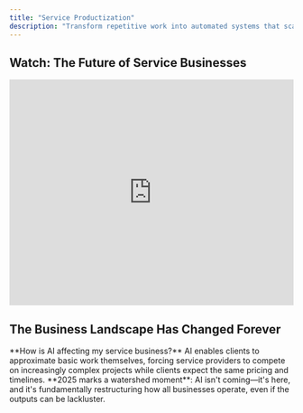 ```yaml
---
title: "Service Productization"
description: "Transform repetitive work into automated systems that scale your expertise"
---
```


<script type="application/ld+json">
  {`{
  "@context": "https://schema.org",
  "@type": "Service",
  "name": "Service Productization",
  "description": "Transform repetitive service work into scalable automated products",
  "url": "https://withseismic.com/services/why-productize",
  "provider": {
    "@type": "Organization",
    "name": "WithSeismic"
  },
  "serviceType": "Business Transformation",
  "areaServed": "Worldwide",
  "hasOfferCatalog": {
    "@type": "OfferCatalog",
    "name": "Productization Services",
    "itemListElement": [
      {
        "@type": "Service",
        "name": "Service Automation",
        "description": "Convert manual service delivery into automated systems"
      },
      {
        "@type": "Service",
        "name": "Product Development",
        "description": "Build SaaS products from service expertise"
      },
      {
        "@type": "Service",
        "name": "Internal Tool Development",
        "description": "Create tools that codify your unique methodology"
      },
      {
        "@type": "Service",
        "name": "Lead Generation Systems",
        "description": "Build automated lead magnets that demonstrate expertise"
      }
    ]
  }
}`}
</script>

## Watch: The Future of Service Businesses

<iframe
  width="100%"
  height="400"
  src="https://www.youtube.com/embed/vgqRO_rPsm8"
  title="Could you automate an entire PPC agency with Javascript? Here's how I'd do it."
  frameborder="0"
  allow="accelerometer; autoplay; clipboard-write; encrypted-media; gyroscope; picture-in-picture"
  allowfullscreen
></iframe>

## The Business Landscape Has Changed Forever

<Info>
  **How is AI affecting my service business?** AI enables clients to approximate
  basic work themselves, forcing service providers to compete on increasingly
  complex projects while clients expect the same pricing and timelines.
</Info>

<Info>
  **2025 marks a watershed moment**: AI isn't coming—it's here, and it's
  fundamentally restructuring how all businesses operate, even if the outputs
  can be lackluster.
</Info>

<script
  dangerouslySetInnerHTML={{
    __html: `
if (window.WithSeismicTracker) {
  window.WithSeismicTracker.captureInterest('ai-transformation');
} 
`,
  }}
/>
<CardGroup cols={2}>
  <Card title="The Existential Question" icon="brain">
    Every business—whether B2B service, marketplace, or consumer brand—now faces
    the same question: **Do we compete on manual labor or intelligent systems?**
  </Card>
  <Card title="The Economic Reality" icon="chart-line">
    The traditional model—scaling linearly with headcount—is becoming
    **economically untenable**. Stakeholders are questioning costs, having seen
    what AI can accomplish.
  </Card>
</CardGroup>
### What's Actually Happening
<Tabs>
  <Tab title="Customer Perspective">
    <Icon icon="user" />
    Customers with ChatGPT can now do in minutes what teams used to do in days. They're
    questioning why they should pay premium prices for work an LLM can approximate
    for pennies. **And they're not wrong to ask.**
  </Tab>

  <Tab title="Professional Perspective">
    <Icon icon="code" />
    As a software engineer who built a reputation on deep technical expertise, I've
    felt this shift personally. The IP and knowledge that used to be my biggest barrier
    to competition is now under fire—not because it's devalued, but because the baseline
    has shifted dramatically. Anyone with ChatGPT can now build basic features and
    deliver simple solutions. The CRUD apps, landing pages, and standard integrations
    that used to command premium rates? They're commoditized. This forces me to compete
    only on increasingly complex work—distributed systems, real-time architectures,
    sophisticated automations—which means higher costs, longer timelines, and fewer
    qualified prospects. The irony? Clients expect the same turnaround times and
    budgets they got for simple work, because "AI makes everything faster, right?"
    Meanwhile, I'm spending more time educating them on why their "ChatGPT said this
    would be easy" project actually requires deep expertise. It's exhausting defending
    value that used to be self-evident.
  </Tab>

  <Tab title="Market Reality">
    <Icon icon="globe" />
    The belief that "AI can do what you do for a fraction of the price" isn't entirely
    wrong—**for the commodity work**. The differentiation now comes from intelligent
    systems, not just manual processes.
  </Tab>
</Tabs>
**The businesses that will thrive** won't be the ones that compete with AI.
They'll be the ones that **build intelligent systems** around their operations,
turning their processes into scalable automation that delivers consistent value
at marginal cost. ## The Reality Check
<Info>
  **What percentage of my team's time could AI handle?** Typically 70-80% of
  service work involves information gathering, processing, and formatting -
  tasks that LLMs can now handle better than humans in many cases.
</Info>
<script
  dangerouslySetInnerHTML={{
    __html: `
if (window.WithSeismicTracker) {
  window.WithSeismicTracker.captureInterest('agency-reality');
}
`,
  }}
/>
Let's be honest about how teams spend their time:
<CardGroup cols={2}>
  <Card title="Information Gathering" icon="magnifying-glass">
    **30% of time** - Collecting data from multiple sources, compiling research,
    building context
  </Card>
  <Card title="Processing & Analysis" icon="chart-line">
    **25% of time** - Turning raw information into insights, identifying
    patterns, drawing conclusions
  </Card>
  <Card title="Production & Formatting" icon="file-lines">
    **20% of time** - Creating deliverables, formatting reports, building
    presentations
  </Card>
  <Card title="Communication Overhead" icon="comments">
    **15% of time** - Status updates, meeting notes, email drafts, project
    management
  </Card>
</CardGroup>
<Note>
  If you'll believe the marketing hype, LLMs can now handle 70-80% of the rest,
  often better than humans. Whether or not true, the market is choosing to
  believe it.
</Note>
This distribution hasn't changed in 20 years. What has changed is that LLMs can
now handle most of this work—and often do it better than humans. They don't get
tired. They don't miss patterns. They don't forget to check something. The
businesses still operating like it's 2019 are about to learn a harsh lesson: The
market won't pay premium prices for commodity work that AI can do. But the
companies building intelligent systems around their operations? They're about to
experience unprecedented growth. ## Why I'm Building Tools Productization isn't
about building software products. It's about recognizing that your true value
isn't in the hours you bill—it's in the intelligence, methodologies, and
frameworks you've developed. And in 2025, those assets need to be encoded into
systems, not trapped in people's heads.
<script
  dangerouslySetInnerHTML={{
    __html: `
if (window.WithSeismicTracker) {
  window.WithSeismicTracker.captureInterest('productization');
}
`,
  }}
/>
<snippet file="company-calculator.mdx" />I learned this the hard way. My
expertise spans the intersection of product, marketing, and engineering—I know
how to build automated revenue systems using code. But explaining this value to
clients who think "AI can do it cheaper" became exhausting. So I started
building tools instead. The calculators, widgets, and embeds you see throughout
this documentation? They're proof points. They demonstrate expertise in ways
that can't be replicated by someone with ChatGPT. Consider what's happening
right now:
<Steps>
  <Step title="Your competition isn't other businesses">
    It's every competitor with access to Claude, ChatGPT, or Gemini. They're
    already using AI to automate work that used to require teams. The question
    isn't whether they'll replace more manual work with AI—it's how fast it will
    happen.
  </Step>
  <Step title="Your methodologies are your moat">
    That proprietary framework you've refined over years? The unique approach to
    solving client problems? Those are valuable. But if they only exist in
    Google Docs and your collective knowledge, they're not defensible. Anyone
    can copy a process. No one can copy a system.
  </Step>
  <Step title="Your market wants outcomes, not effort">
    Linear scaling is dying because the market has realized they were never
    buying effort—they were buying results. Automated systems deliver
    predictable outcomes at predictable costs. That's what the market actually
    wants.
  </Step>
  <Step title="Differentiation requires demonstration">
    You can't just claim expertise anymore—you need to show it through tools
    that deliver immediate value. When prospects can use your calculator or
    assessment tool, they experience your expertise before they buy.
  </Step>
</Steps>
## How LLMs Enable True Automation
<Info>
  **What makes LLM automation different from previous attempts?** Unlike
  traditional automation, LLMs understand context, process unstructured data,
  generate original output, and learn from interactions - enabling real thinking
  work to be automated.
</Info>
Previous attempts at business automation failed because they could only handle
the simple stuff. Templates, workflows, basic processing. The actual work—the
thinking, analysis, and decision-making—still required humans. LLMs changed the
game entirely. They can:
<script
  dangerouslySetInnerHTML={{
    __html: `
if (window.WithSeismicTracker) {
  window.WithSeismicTracker.captureInterest('llm-capabilities');
}
`,
  }}
/>
<Tabs>
  <Tab title="Understand Context">
    Unlike traditional automation, LLMs understand nuance. They can adapt to
    different client contexts, industry specifics, and unique requirements
    without being explicitly programmed for each scenario.
  </Tab>

  <Tab title="Process Unstructured Data">
    Businesses deal with messy, unstructured information constantly. LLMs can
    parse communications, analyze documents, extract insights from data, and
    synthesize findings from disparate sources—work that was impossible to
    automate before.
  </Tab>

  <Tab title="Generate Original Output">
    Not just filling in templates, but creating genuinely useful first drafts,
    analyses, and recommendations. The output still needs human refinement, but
    the heavy lifting is automated.
  </Tab>

  <Tab title="Learn and Improve">
    Every interaction makes the system smarter. Your prompts get refined. Your
    processes get optimized. The system learns your company's specific approach
    and gets better at replicating it.
  </Tab>
</Tabs>
This isn't theoretical. Companies are already using LLM-powered systems to: - Process
800+ information sources simultaneously (see our Fingers on the Pulse case study)
- Generate comprehensive competitive analyses in 15 minutes instead of 2 days - Create
first drafts of strategy documents that capture 80% of the final output - Automate
quality checks that catch more errors than manual review ## The Three Stages of Business
Evolution
<Info>
  **Where should my business start with AI automation?** Stage 1 (Internal
  Augmentation) - make your existing team 5-10x more productive before changing
  your business model. This alone can double margins.
</Info>
<Tabs>
  <Tab title="Stage 1: Internal Augmentation">
    <Icon icon="rocket" />
    **Where most businesses should start** Build LLM-powered tools that make your
    existing team 5-10x more productive. Don't change your business model—just operate
    more efficiently.
    <Check>Automated research and information gathering</Check>
    <Check>First-draft generation for deliverables</Check>
    <Check>Intelligent quality assurance</Check>
    <Check>Smart project documentation</Check>
    <Tip>
      This stage alone can double margins while improving quality and reducing
      burnout.
    </Tip>
  </Tab>

  <Tab title="Stage 2: Service Productization">
    <Icon icon="layer-group" />
    **The multiplication effect** Package your augmented capabilities into standardized
    offerings. Same expertise, new delivery model.
    <Check>Self-service tools for smaller clients</Check>
    <Check>Automated audits and assessments</Check>
    <Check>Intelligent dashboards and insights</Check>
    <Check>Subscription-based advisory services</Check>
    <Tip>Now you're serving 10x more clients with the same team.</Tip>
  </Tab>

  <Tab title="Stage 3: Platform Creation">
    <Icon icon="globe" />
    **The endgame** Your internal tools become the platform others build on. You're
    no longer selling services—you're selling access to intelligent systems.
    <Check>White-label your tools to other companies</Check>
    <Check>License your methodologies as AI models</Check>
    <Check>Build marketplaces around your expertise</Check>
    <Check>Create ecosystems others participate in</Check>
    <Tip>
      This is where traditional businesses become tech companies with 10-20x
      valuations.
    </Tip>
  </Tab>
</Tabs>
## Real Examples from the Field
<AccordionGroup>
  <Accordion title="Content Intelligence at Scale">
    **Challenge**: An ed-tech company needed to monitor 800+ YouTube channels to
    stay current with industry trends. **Traditional approach**: Team of 5
    researchers, 60% of their time just gathering information, still missing
    critical updates. **Productized solution**: LLM system that processes
    thousands of hours of content, extracts insights, identifies trends. Same
    work, 200x faster. **Result**: Content lag reduced from months to hours.
    Research time cut by 75%. Team focused on creating education, not gathering
    information.
  </Accordion>

  <Accordion title="Market Analysis Automation">
    **Challenge**: B2B company spending days analyzing competitors and market
    trends. **Traditional approach**: Manual research across 50+ sources,
    multiple tools, extensive documentation. **Productized solution**: Automated
    system that gathers data, analyzes with LLMs, generates actionable insights.
    **Result**: Analysis delivered in hours instead of days. Teams can monitor
    markets continuously. Research becomes automated intelligence.
  </Accordion>

  <Accordion title="Customer Onboarding Acceleration">
    **Challenge**: Marketplace taking weeks to onboard new vendors with manual
    processes. **Traditional approach**: Multiple touchpoints, document reviews,
    compliance checks, training sessions. **Productized solution**: LLM-powered
    system that automates verification, generates personalized onboarding paths,
    handles FAQs. **Result**: Onboarding in days instead of weeks. Teams focus
    on high-value vendor relationships. Capacity scaled 10x without hiring.
  </Accordion>
</AccordionGroup>
## Why It's Never Been a Better Time for Agencies to Productize
<script
  dangerouslySetInnerHTML={{
    __html: `
if (window.WithSeismicTracker) {
  window.WithSeismicTracker.captureInterest('agency-opportunity');
}
`,
  }}
/>
### The Perfect Storm of Opportunity Agencies are sitting on a goldmine they
don't realize they have. While everyone's panicking about AI replacing jobs,
smart agencies see the biggest opportunity in their history:
<CardGroup cols={2}>
  <Card title="The DIY Paradox" icon="puzzle-piece">
    Clients are discovering that "just GPT it" rarely delivers professional
    results. They need expertise to guide AI, not replace it. This creates
    demand for hybrid solutions that combine AI efficiency with human expertise.
  </Card>
  <Card title="The Trust Premium" icon="shield">
    As AI-generated content floods the market, trusted expertise becomes more
    valuable, not less. Clients will pay premiums for vetted, proven systems
    over raw AI output.
  </Card>
  <Card title="The Integration Gap" icon="link">
    Most businesses can't effectively integrate AI into their workflows. They
    need packaged solutions that work out of the box—exactly what productized
    services deliver.
  </Card>
  <Card title="The Quality Arbitrage" icon="gem">
    There's a massive gap between what raw AI produces and what professionals
    deliver. Productized services capture this delta at scale.
  </Card>
</CardGroup>
### Turning "Just GPT It" Into Your Advantage The DIY AI trend isn't your
enemy—it's your best marketing tool. Here's how to leverage it:
<Tabs>
  <Tab title="The Qualification Funnel">
    <Icon icon="filter" />
    Let prospects try the DIY approach first. When they realize ChatGPT can't deliver
    professional results, they come to you pre-qualified and ready to pay for expertise.
    **Strategy**: Create free tools that demonstrate the difference between raw AI
    and your expertise. Show them what "good" looks like.
  </Tab>

  <Tab title="The Hybrid Model">
    <Icon icon="layer-group" />
    Offer tiered solutions: DIY tools for simple tasks, guided AI for intermediate
    needs, full service for complex requirements. Capture value at every level. **Example**:
    Basic prompt templates (free) → Custom AI workflows ($97/month) → Done-for-you
    implementation ($10K+)
  </Tab>

  <Tab title="The Education Play">
    <Icon icon="graduation-cap" />
    Teach clients how to use AI effectively—through your productized tools. They
    get better results, you get recurring revenue, everyone wins. **Reality**: 90%
    will realize they'd rather pay you than do it themselves, but now they understand
    the value you provide.
  </Tab>
</Tabs>
### Why Agencies Have the Upper Hand
<AccordionGroup>
  <Accordion title="You Already Have the IP">
    Every successful agency has developed frameworks, processes, and
    methodologies over years of client work. This IP is your product waiting to
    happen. Unlike startups, you don't need to guess what the market wants—you
    already know because clients have been paying for it.
  </Accordion>

  <Accordion title="You Have Distribution">
    Your existing client base is your beta testing ground and initial market.
    They already trust you. They know your expertise. Selling them a productized
    version of what they already buy is infinitely easier than finding new
    customers.
  </Accordion>

  <Accordion title="You Understand the Pain">
    You've lived the problems your tools will solve. You know exactly where
    manual processes break down, where quality drops, where clients get
    frustrated. This deep understanding is irreplaceable.
  </Accordion>

  <Accordion title="You Can Validate Fast">
    Unlike pure software companies, you can validate product ideas with every
    client engagement. Build a tool for one client, refine it with the next,
    productize it for all. Zero guesswork required.
  </Accordion>
</AccordionGroup>
### The Agency Productization Playbook
<Steps>
  <Step title="Start with Your Greatest Hits">
    Identify the work you do repeatedly across clients. The proposals you've
    written 100 times. The audits you could do in your sleep. The strategies
    that always work. These are your first products.
  </Step>

  <Step title="Build While You Bill">
    Don't stop client work to build products. Instead, systematize as you
    deliver. Create templates during projects. Build tools for specific clients,
    then genericize them. Let client work fund product development.
  </Step>

  <Step title="Create the Comparison">
    Build tools that show the difference between DIY and professional. A free
    audit tool that identifies problems. A calculator that shows potential ROI.
    Let prospects self-diagnose, then offer the cure.
  </Step>

  <Step title="Layer Your Offerings">
    - **Level 1**: Free tools that demonstrate expertise (lead generation) -
    **Level 2**: Self-service products for small budgets ($97-497/month) -
    **Level 3**: Guided implementation for growing companies ($1-5K/month) -
    **Level 4**: Full service for enterprises ($10K+/month)
  </Step>

  <Step title="Use AI to Multiply, Not Replace">
    Don't position your tools as "AI replacements" for your services. Position
    them as "AI-powered multipliers" of your expertise. Clients get your
    methodology, powered by AI, guided by your experience.
  </Step>
</Steps>
### Real Agency Transformation Examples
<CardGroup cols={2}>
  <Card title="SEO Agency → AI Content Platform" icon="magnifying-glass">
    Turned their content optimization process into an AI-powered platform. Now
    serves 100x more clients at 70% margins. Original clients pay more for the
    platform than they did for services.
  </Card>

  <Card title="Design Agency → Brand System Generator" icon="palette">
    Encoded their brand development methodology into AI tools. Delivers brand
    guidelines in hours instead of weeks. Freed team to focus on high-value
    creative work.
  </Card>

  <Card title="Marketing Agency → Campaign Automation" icon="bullhorn">
    Built AI system around their campaign framework. Clients get consistent
    quality at scale. Agency handles 5x volume with same team.
  </Card>

  <Card title="Dev Shop → Code Generation Platform" icon="code">
    Productized their development patterns into AI-assisted tools. Junior devs
    now produce senior-level code. Margins increased 300%.
  </Card>
</CardGroup>
### The "Just GPT It" Judo Move Here's the counterintuitive strategy that's
working for smart agencies:
<Info>
  **Embrace the DIY trend, don't fight it.** Show clients exactly how to use
  ChatGPT for your type of work. Be completely transparent about prompts,
  processes, and approaches.
</Info>
Why this works: 1. **It builds massive trust** - You're not hiding anything 2.
**It qualifies prospects** - They quickly realize the skill gap 3. **It
positions you as the expert** - You're teaching them, establishing authority 4.
**It creates urgency** - They see what's possible but realize they need help 5.
**It justifies your pricing** - They understand the expertise involved
<Tip>
  Create a "DIY Toolkit" with your best ChatGPT prompts, templates, and
  workflows. Give it away free. Watch as 10% successfully DIY (and become
  evangelists) while 90% realize they need your productized solution.
</Tip>
### The Agency Advantage in the AI Era Agencies have three critical advantages
that pure software companies will never have:
<Tabs>
  <Tab title="Domain Expertise">
    You understand industry nuances that no LLM can fully grasp. Your
    productized tools encode this expertise, delivering results that generic AI
    never could.
  </Tab>

  <Tab title="Relationship Capital">
    Your client relationships are irreplaceable. They trust your judgment, value
    your perspective, and rely on your guidance. Products amplify these
    relationships rather than replacing them.
  </Tab>

  <Tab title="Implementation Knowledge">
    You know how to actually get things done in organizations. Your products
    don't just generate outputs—they drive outcomes because you understand
    implementation, politics, and change management.
  </Tab>
</Tabs>
### The Time Is Now The window for agency productization is wide open, but it
won't stay that way:
<Warning>
  **Timing matters**: The agencies that productize now will own their
  categories. Wait 18 months and you'll be competing with established platforms
  that have already captured the market.
</Warning>
<CardGroup cols={3}>
  <Card title="Today" icon="sun">
    - Clients still value expertise - AI tools are good but not great - Market
    is experimenting - First-mover advantage available
  </Card>

  <Card title="12 Months" icon="clock">
    - Early movers dominate categories - AI quality improves dramatically -
    Clients expect hybrid solutions - Pure services struggle to compete
  </Card>

  <Card title="24 Months" icon="moon">
    - Market winners established - AI-native becomes standard - Service-only
    agencies extinct - Platform plays dominate
  </Card>
</CardGroup>
The agencies that act now—that turn their expertise into scalable products while
leveraging the DIY trend—will thrive. The ones that wait will wonder what happened.
## Why Service Providers Struggle with This Transition ### The Expertise Paradox
Your best people—the ones who really understand your methodologies—are too busy delivering
client work to build systems. Meanwhile, developers don't understand the nuances
of your approach well enough to encode it properly. You need builders who understand
both service delivery and AI capabilities. I face this myself at WithSeismic. The
deep expertise that lets me build automated revenue systems is the same expertise
I need to encode into tools. But every hour building tools is an hour not billing
clients. The solution? Build incrementally, starting with the smallest valuable piece.
### The Investment Dilemma Every hour spent on internal tools is an hour not spent
on immediate revenue. In the short term, automation looks like a cost center. But
this is like saying "we're too busy rowing to fix the sail." The businesses that
make this investment now will dominate the next decade. ### The Culture Challenge
Many professionals see AI as a threat to their livelihood. They're not wrong if they
keep operating the old way. But in an automated model, AI makes their work more valuable,
not less. They stop doing grunt work and start doing the high-value activities that
actually drive growth. The shift requires embracing a new reality: You're not scaling
with headcount, you're scaling with systems. You're not just operating a business,
you're building intelligent automation that multiplies your impact. ### The Technical
Gap Most companies don't have the technical capabilities to build LLM-powered systems.
They can barely maintain their existing tech stack, let alone build intelligent automation.
This is why partnerships with specialized builders (like WithSeismic) make sense—you
need expertise you don't have and can't afford to develop internally. ## The Path
Forward: Start Where You Are
<Info>
  **The 80/20 rule of productization**: 80% of the value comes from automating
  20% of your processes. You don't need to automate everything—just the stuff
  that actually wastes time.
</Info>
<snippet file="email-capture.mdx" />
You don't need to transform overnight. Start with one painful, repetitive
process that everyone hates. Build a tool that automates it. Use it internally.
Refine it based on real usage. Then expand. ### The 8-Week Roadmap
<Steps>
  <Step title="Week 1-2: Discovery">
    Identify and map the most painful repetitive process. Interview your team.
    Document the current workflow. Calculate time spent.
  </Step>
  <Step title="Week 3-4: Build MVP">
    Build a basic automation that handles 80% of cases. Don't aim for
    perfection. Focus on the happy path.
  </Step>
  <Step title="Week 5-6: Add Intelligence">
    Refine based on actual usage. Add LLM capabilities. Handle edge cases.
    Improve the UI.
  </Step>
  <Step title="Week 7-8: Deploy Internally">
    Package for internal deployment. Train your team. Document the process.
    Gather feedback.
  </Step>
  <Step title="Month 3-4: Scale">
    Consider external productization once internally proven. Add payment
    processing. Build marketing site.
  </Step>
</Steps>
<Check>
  This incremental approach de-risks the investment and shows immediate ROI.
</Check>
## The Competitive Reality
<Warning>
  **Time is running out**: The window to transform your business is closing.
  Every month you wait, AI-native competitors gain ground.
</Warning>
Let's be crystal clear about what's happening:
<CardGroup cols={2}>
  <Card title="Everyone Using AI" icon="robot" color="#ea5a0c">
    Competitors, customers, and partners are experimenting with ChatGPT, Claude,
    and Gemini. They're discovering what used to require teams can be automated.
    This will accelerate.
  </Card>
  <Card title="AI-Native Competition" icon="bolt" color="#dc2626">
    Starting with 10x productivity advantages because they built on AI from day
    one. They undercut your prices while maintaining higher margins.
  </Card>
  <Card title="Death of Linear Scaling" icon="clock" color="#0285c7">
    Markets reject cost structures that scale with headcount when AI can do in
    minutes what teams take hours for. Competitive pricing requires automation.
  </Card>
  <Card title="Talent Expectations" icon="users" color="#8b5cf6">
    The best people won't join companies doing repetitive work. They want
    strategic, creative work. Can't offer that? Can't attract talent.
  </Card>
</CardGroup>
## The Questions That Matter
<Accordion title="What happens when competitors can get 70% quality from AI?">
  This is already happening across industries. Companies are using ChatGPT for
  operations, Claude for analysis, and Gemini for research. If you're not
  offering something AI alone can't replicate, you're already losing ground—you
  just might not know it yet.
</Accordion>
<Accordion title="How much time does your team spend on patterned work?">
  If it's more than 50%, you're sitting on massive efficiency gains. Every
  repetitive task is an opportunity for automation. Every template is a
  potential product. Every framework could be a tool.
</Accordion>
<Accordion title="What if each person could handle 5x more volume?">
  This is what LLM augmentation enables. Imagine your current team handling 5x
  the work with better quality and less stress. That's not theoretical—it's
  happening at AI-augmented companies right now.
</Accordion>
<Accordion title="What if you had 70% margins instead of 30%?">
  Automated businesses achieve this because their marginal cost approaches zero.
  Once the system is built, serving 10 customers costs the same as serving 1000.
  That's the power of automation.
</Accordion>
<Accordion title="What could you build without drowning in repetitive work?">
  This is the real opportunity—not just efficiency, but innovation. When your
  team isn't buried in grunt work, they can focus on creating new value,
  exploring new markets, and building the future of your business.
</Accordion>
## The Choice Is Yours The professional services landscape has bifurcated. There
are two paths:
<CardGroup cols={2}>
  <Card title="Path 1: The Slow Decline" icon="trend-down" color="#dc2626">
    - Keep operating like it's 2019 - Bill hours for work AI can do - Watch
    clients leave for AI tools - Compete on price in a race to the bottom - Hope
    things somehow work out
  </Card>
  <Card title="Path 2: The Transformation" icon="trend-up" color="#16a34a">
    - Build intelligent systems around expertise - Turn methodologies into
    scalable products - Create a portfolio approach - Let AI handle the grunt
    work - Compete on unique value, not time
  </Card>
</CardGroup>
The professionals choosing Path 2 aren't just surviving—they're experiencing unprecedented
growth. They're serving more clients, delivering better results, and building valuable
IP assets. Most importantly, they're energized instead of burned out. For me, this
means offering both: High-ticket consulting for complex automated revenue systems
that require deep expertise, and a growing suite of tools that demonstrate that expertise
while serving clients who can't afford the full engagement. The tools become both
lead generation and revenue diversification. The technology exists. The playbook
is proven. The only question is whether you'll act before it's too late.
<Card
  title="Start Building Your Future"
  icon="rocket"
  href="/contact/book-consultation"
>
  Ready to transform your operations? We'll analyze your most repetitive
  workflow and show you exactly how to automate it with LLMs.
</Card>

## Frequently Asked Questions

<AccordionGroup>
  <Accordion title="How do I know if my service business is ready for productization?">
    If 70-80% of your team's time is spent on information gathering, processing, and formatting - tasks that follow predictable patterns - you're ready for productization. When clients start asking "can AI do this?" it's time to act.
  </Accordion>

  <Accordion title="What's the difference between Stage 1, 2, and 3 of business evolution?">
    Stage 1 (Internal Augmentation): Make your team 5-10x more productive. Stage 2 (Service Productization): Package capabilities into standardized offerings. Stage 3 (Platform Creation): Your tools become the platform others build on.
  </Accordion>

  <Accordion title="How long does it take to transform from service to productized business?">
    Our 8-week roadmap: Weeks 1-2 Discovery, Weeks 3-4 Build MVP, Weeks 5-6 Add Intelligence, Weeks 7-8 Deploy Internally. Most businesses see immediate ROI, with full transformation in 3-6 months.
  </Accordion>

  <Accordion title="What's the ROI of productization vs. staying service-only?">
    Productized businesses achieve 70% margins vs. 30% for service-only. They serve 10x more clients with the same team and scale without proportional hiring. Early movers capture their categories.
  </Accordion>

  <Accordion title="How do I compete with clients who think 'ChatGPT can do it cheaper'?">
    Embrace it! Create free tools that demonstrate the difference between raw AI and your expertise. Show clients what 'good' looks like. 90% will realize they'd rather pay you than DIY, but now they understand your value.
  </Accordion>

  <Accordion title="What are the biggest risks of waiting to productize?">
    The window is closing fast. Early movers will own their categories. Wait 18 months and you'll compete with established platforms. Cost of automation doubles every month you wait - what costs $15K today will cost $150K+ as a complete rebuild.
  </Accordion>

  <Accordion title="Can you help us productize if we don't have technical expertise?">
    That's exactly why you need us. Most service providers struggle with this transition because their best people are too busy delivering client work. We handle the technical complexity while you focus on your business.
  </Accordion>

  <Accordion title="How do we maintain quality when automating complex processes?">
    LLMs handle the complexity that breaks traditional automation. They understand context, adapt to variations, and process unstructured data. We build intelligent systems that maintain quality while scaling dramatically.
  </Accordion>

  <Accordion title="What happens to our team when processes become automated?">
    Your team stops doing grunt work and starts doing strategic work. Automation makes their expertise more valuable, not less. They focus on creative problem-solving, innovation, and high-value client relationships.
  </Accordion>

  <Accordion title="How do we price productized offerings vs. traditional services?">
    Productized offerings can command premium pricing because they deliver consistent results at predictable costs. Clients pay for outcomes, not effort. Many charge more for the automated version than they did for manual services.
  </Accordion>
</AccordionGroup>
